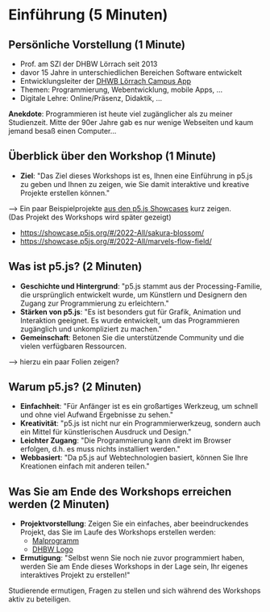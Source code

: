 
# Einführung (5 Minuten)

## Persönliche Vorstellung (1 Minute)
- Prof. am SZI der DHBW Lörrach seit 2013
- davor 15 Jahre in unterschiedlichen Bereichen Software entwickelt
- Entwicklungsleiter der [DHWB Lörrach Campus App](https://dhbw-loerrach.de/campus-app)
- Themen: Programmierung, Webentwicklung, mobile Apps, …
- Digitale Lehre: Online/Präsenz, Didaktik, …

**Anekdote**: Programmieren ist heute viel zugänglicher als zu meiner Studienzeit. Mitte der 90er Jahre gab es nur wenige Webseiten und kaum jemand besaß einen Computer…

## Überblick über den Workshop (1 Minute)
- **Ziel**: "Das Ziel dieses Workshops ist es, Ihnen eine Einführung in p5.js zu geben und Ihnen zu zeigen, wie Sie damit interaktive und kreative Projekte erstellen können." 

&xrarr; Ein paar Beispielprojekte [aus den p5.js Showcases](https://showcase.p5js.org/) kurz zeigen. <br/> (Das Projekt des Workshops wird später gezeigt)

- https://showcase.p5js.org/#/2022-All/sakura-blossom/
- https://showcase.p5js.org/#/2022-All/marvels-flow-field/

  
## Was ist p5.js? (2 Minuten)
- **Geschichte und Hintergrund**: "p5.js stammt aus der Processing-Familie, die ursprünglich entwickelt wurde, um Künstlern und Designern den Zugang zur Programmierung zu erleichtern."
- **Stärken von p5.js**: "Es ist besonders gut für Grafik, Animation und Interaktion geeignet. Es wurde entwickelt, um das Programmieren zugänglich und unkompliziert zu machen."
- **Gemeinschaft**: Betonen Sie die unterstützende Community und die vielen verfügbaren Ressourcen.

&xrarr; hierzu ein paar Folien zeigen?

## Warum p5.js? (2 Minuten)
- **Einfachheit**: "Für Anfänger ist es ein großartiges Werkzeug, um schnell und ohne viel Aufwand Ergebnisse zu sehen."
- **Kreativität**: "p5.js ist nicht nur ein Programmierwerkzeug, sondern auch ein Mittel für künstlerischen Ausdruck und Design."
- **Leichter Zugang**: "Die Programmierung kann direkt im Browser erfolgen, d.h. es muss nichts installiert werden."
- **Webbasiert**: "Da p5.js auf Webtechnologien basiert, können Sie Ihre Kreationen einfach mit anderen teilen."

## Was Sie am Ende des Workshops erreichen werden (2 Minuten)
- **Projektvorstellung**: Zeigen Sie ein einfaches, aber beeindruckendes Projekt, das Sie im Laufe des Workshops erstellen werden:
  - [Malprogramm](https://editor.p5js.org/behrends/sketches/xmnkrJaWY)
  - [DHBW Logo](https://editor.p5js.org/behrends/sketches/R9QKDezU6)
- **Ermutigung**: "Selbst wenn Sie noch nie zuvor programmiert haben, werden Sie am Ende dieses Workshops in der Lage sein, Ihr eigenes interaktives Projekt zu erstellen!"

<Callout>
Studierende ermutigen, Fragen zu stellen und sich während des Workshops aktiv zu beteiligen.
</Callout>